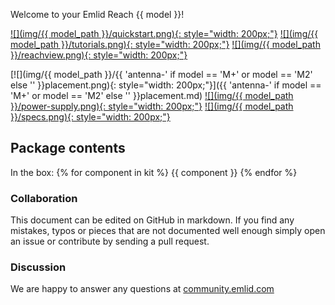 Welcome to your Emlid Reach {{ model }}!

  [![](img/{{ model_path }}/quickstart.png){: style="width: 200px;"}](quickstart.md)
  [![](img/{{ model_path }}/tutorials.png){: style="width: 200px;"}](tutorials.md)
  [![](img/{{ model_path }}/reachview.png){: style="width: 200px;"}](common/reachview)

  [![](img/{{ model_path }}/{{ 'antenna-' if model == 'M+' or model == 'M2' else '' }}placement.png){: style="width: 200px;"}]({{ 'antenna-' if model == 'M+' or model == 'M2' else '' }}placement.md)
  [![](img/{{ model_path }}/power-supply.png){: style="width: 200px;"}](power-supply.md)
  [![](img/{{ model_path }}/specs.png){: style="width: 200px;"}](specs.md)

## Package contents

In the box:
{% for component in kit %}
{{ component }}
{% endfor %}
### Collaboration

This document can be edited on GitHub in markdown. If you find any mistakes, typos or  pieces that are not documented well enough simply open an issue or contribute by sending a pull request.

### Discussion

We are happy to answer any questions at [community.emlid.com](http://community.emlid.com)

